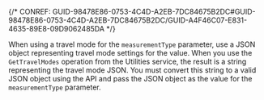 

{/* CONREF: GUID-98478E86-0753-4C4D-A2EB-7DC84675B2DC#GUID-98478E86-0753-4C4D-A2EB-7DC84675B2DC/GUID-A4F46C07-E831-4635-89E8-09D9062485DA  */}

When using a travel mode for the `measurementType`  parameter, use a JSON object representing travel mode settings for the value. When you use the `GetTravelModes`  operation from the Utilities service, the result is a string representing the travel mode JSON. You must convert this string to a valid JSON object using the API and pass the JSON object as the value for the `measurementType`  parameter.
